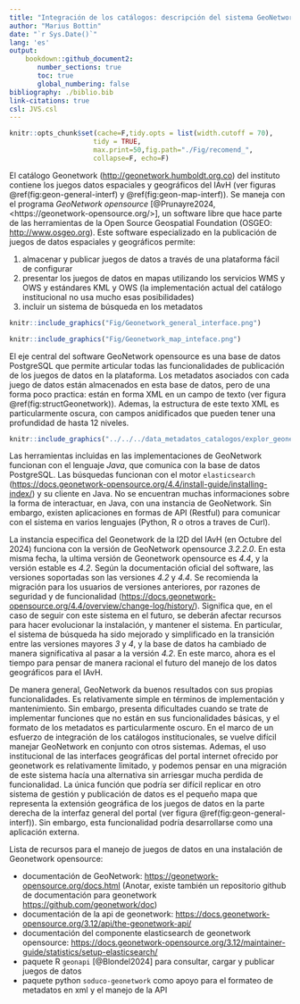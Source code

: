 ```yaml
---
title: "Integración de los catálogos: descripción del sistema GeoNetwork"
author: "Marius Bottin"
date: "`r Sys.Date()`"
lang: 'es'
output: 
    bookdown::github_document2:
       number_sections: true
       toc: true
       global_numbering: false
bibliography: ./biblio.bib
link-citations: true
csl: JVS.csl
---
```


```r
knitr::opts_chunk$set(cache=F,tidy.opts = list(width.cutoff = 70),
                     tidy = TRUE,
                     max.print=50,fig.path="./Fig/recomend_",
                     collapse=F, echo=F)
```


El catálogo Geonetwork (<http://geonetwork.humboldt.org.co>) del instituto contiene los juegos datos espaciales y geográficos del IAvH (ver figuras \@ref(fig:geon-general-interf) y \@ref(fig:geon-map-interf)).
Se maneja con el programa *GeoNetwork opensource* [@Prunayre2024, <https://geonetwork-opensource.org/>], un software libre que hace parte de las herramientas de la Open Source Geospatial Foundation (OSGEO: <http://www.osgeo.org>).
Este software especializado en la publicación de juegos de datos espaciales y geográficos permite:

1. almacenar y publicar juegos de datos a través de una plataforma fácil de configurar
1. presentar los juegos de datos en mapas utilizando los servicios WMS y OWS y estándares KML y OWS (la implementación actual del catálogo institucional no usa mucho esas posibilidades)
1. incluir un sistema de búsqueda en los metadatos


```r
knitr::include_graphics("Fig/Geonetwork_general_interface.png")
```

```r
knitr::include_graphics("Fig/Geonetwork_map_inteface.png")
```

El eje central del software GeoNetwork opensource es una base de datos PostgreSQL que permite articular todas las funcionalidades de publicación de los juegos de datos en la plataforma.
Los metadatos asociados con cada juego de datos están almacenados en esta base de datos, pero de una forma poco practica: están en forma XML en un campo de texto (ver figura \@ref(fig:structGeonetwork)).
Ademas, la estructura de este texto XML es particularmente oscura, con campos anidificados que pueden tener una profundidad de hasta 12 niveles.


```r
knitr::include_graphics("../../../data_metadatos_catalogos/explor_geonetwork_structureDB_meta_annoted.png")
```

Las herramientas incluidas en las implementaciones de GeoNetwork funcionan con el lenguaje *Java*, que comunica con la base de datos PostgreSQL.
Las búsquedas funcionan con el motor `elasticsearch` (<https://docs.geonetwork-opensource.org/4.4/install-guide/installing-index/>) y su cliente en Java.
No se encuentran muchas informaciones sobre la forma de interactuar, en Java, con una instancia de GeoNetwork.
Sin embargo, existen aplicaciones en formas de API (Restful) para comunicar con el sistema en varios lenguajes (Python, R o otros a traves de Curl).

La instancia especifica del Geonetwork de la I2D del IAvH (en Octubre del 2024) funciona con la versión  de GeoNetwork opensource *3.2.2.0*.
En esta misma fecha, la ultima versión de Geonetwork opensource es *4.4*, y la versión estable es *4.2*.
Según la documentación oficial del software, las versiones soportadas son las versiones *4.2* y *4.4*. 
Se recomienda la migración para los usuarios de versiones anteriores, por razones de seguridad y de funcionalidad (<https://docs.geonetwork-opensource.org/4.4/overview/change-log/history/>).
Significa que, en el caso de seguir con este sistema en el futuro, se deberán afectar recursos para hacer evolucionar la instalación, y mantener el sistema.
En particular, el sistema de búsqueda ha sido mejorado y simplificado en la transición entre las versiones mayores *3* y *4*, y la base de datos ha cambiado de manera significativa al pasar a la versión *4.2*.
En este marco, ahora es el tiempo para pensar de manera racional el futuro del manejo de los datos geográficos para el IAvH.


De manera general, GeoNetwork da buenos resultados con sus propias funcionalidades. 
Es relativamente simple en términos de implementación y mantenimiento.
Sin embargo, presenta dificultades cuando se trate de implementar funciones que no están en sus funcionalidades básicas, y el formato de los metadatos es particularmente oscuro.
En el marco de un esfuerzo de integración de los catálogos institucionales, se vuelve difícil manejar GeoNetwork en conjunto con otros sistemas.
Ademas, el uso institucional de las interfaces geográficas del portal internet ofrecido por geonetwork es relativamente limitado, y podemos pensar en una migración de este sistema hacía una alternativa sin arriesgar mucha perdida de funcionalidad.
La única función que podría ser difícil replicar en otro sistema de gestión y publicación de datos es el pequeño mapa que representa la extensión geográfica de los juegos de datos en la parte derecha de la interfaz general del portal (ver figura \@ref(fig:geon-general-interf)).
Sin embargo, esta funcionalidad podría desarrollarse como una aplicación externa.

Lista de recursos para el manejo de juegos de datos en una instalación de Geonetwork opensource:

* documentación de GeoNetwork: <https://geonetwork-opensource.org/docs.html> (Anotar, existe también un repositorio github de documentación para geonetwork <https://github.com/geonetwork/doc>)
* documentación de la api de geonetwork: <https://docs.geonetwork-opensource.org/3.12/api/the-geonetwork-api/>
* documentación del componente elasticsearch de geonetwork opensource: <https://docs.geonetwork-opensource.org/3.12/maintainer-guide/statistics/setup-elasticsearch/>
* paquete R `geonapi` [@Blondel2024] para consultar, cargar y publicar juegos de datos
* paquete python `soduco-geonetwork` como apoyo para el formateo de metadatos en xml y el manejo de la API
